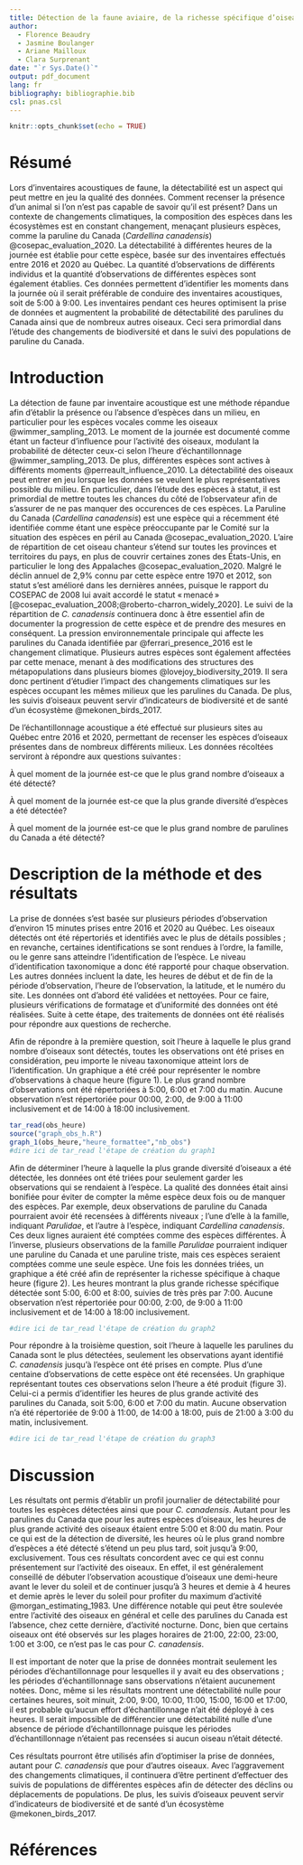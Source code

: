 ```yaml
---
title: Détection de la faune aviaire, de la richesse spécifique d’oiseaux et de la paruline du Canada (*Cardellina canadensis*) selon le moment de la journée
author: 
  - Florence Beaudry
  - Jasmine Boulanger
  - Ariane Mailloux
  - Clara Surprenant
date: "`r Sys.Date()`"
output: pdf_document
lang: fr
bibliography: bibliographie.bib
csl: pnas.csl
---
```


```r
knitr::opts_chunk$set(echo = TRUE)
```

# Résumé
Lors d’inventaires acoustiques de faune, la détectabilité est un aspect qui peut mettre en jeu la qualité des données. Comment recenser la présence d’un animal si l’on n’est pas capable de savoir qu’il est présent? Dans un contexte de changements climatiques, la composition des espèces dans les écosystèmes est en constant changement, menaçant plusieurs espèces, comme la paruline du Canada (*Cardellina canadensis*) @cosepac_evaluation_2020. La détectabilité à différentes heures de la journée est établie pour cette espèce, basée sur des inventaires effectués entre 2016 et 2020 au Québec. La quantité d’observations de différents individus et la quantité d’observations de différentes espèces sont également établies. Ces données permettent d’identifier les moments dans la journée où il serait préférable de conduire des inventaires acoustiques, soit de 5:00 à 9:00. Les inventaires pendant ces heures optimisent la prise de données et augmentent la probabilité de détectabilité des parulines du Canada ainsi que de nombreux autres oiseaux. Ceci sera primordial dans l’étude des changements de biodiversité et dans le suivi des populations de paruline du Canada.

# Introduction
La détection de faune par inventaire acoustique est une méthode répandue afin d’établir la présence ou l’absence d’espèces dans un milieu, en particulier pour les espèces vocales comme les oiseaux @wimmer_sampling_2013. Le moment de la journée est documenté comme étant un facteur d’influence pour l’activité des oiseaux, modulant la probabilité de détecter ceux-ci selon l’heure d’échantillonnage @wimmer_sampling_2013. De plus, différentes espèces sont actives à différents moments @perreault_influence_2010. La détectabilité des oiseaux peut entrer en jeu lorsque les données se veulent le plus représentatives possible du milieu. En particulier, dans l’étude des espèces à statut, il est primordial de mettre toutes les chances du côté de l’observateur afin de s’assurer de ne pas manquer des occurences de ces espèces. La Paruline du Canada (*Cardellina canadensis*) est une espèce qui a récemment été identifiée comme étant une espèce préoccupante par le Comité sur la situation des espèces en péril au Canada @cosepac_evaluation_2020. L’aire de répartition de cet oiseau chanteur s’étend sur toutes les provinces et territoires du pays, en plus de couvrir certaines zones des États-Unis, en particulier le long des Appalaches @cosepac_evaluation_2020. Malgré le déclin annuel de 2,9% connu par cette espèce entre 1970 et 2012, son statut s’est amélioré dans les dernières années, puisque le rapport du COSEPAC de 2008 lui avait accordé le statut « menacé » [@cosepac_evaluation_2008;@roberto-charron_widely_2020]. Le suivi de la répartition de *C. canadensis* continuera donc à être essentiel afin de documenter la progression de cette espèce et de prendre des mesures en conséquent. La pression environnementale principale qui affecte les parulines du Canada identifiée par @ferrari_presence_2016 est le changement climatique. Plusieurs autres espèces sont également affectées par cette menace, menant à des modifications des structures des métapopulations dans plusieurs biomes @lovejoy_biodiversity_2019. Il sera donc pertinent d’étudier l’impact des changements climatiques sur les espèces occupant les mêmes milieux que les parulines du Canada. De plus, les suivis d'oiseaux peuvent servir d'indicateurs de biodiversité et de santé d'un écosystème @mekonen_birds_2017.

De l’échantillonnage acoustique a été effectué sur plusieurs sites au Québec entre 2016 et 2020, permettant de recenser les espèces d’oiseaux présentes dans de nombreux différents milieux. Les données récoltées serviront à répondre aux questions suivantes :  

À quel moment de la journée est-ce que le plus grand nombre d’oiseaux a été détecté? 

À quel moment de la journée est-ce que la plus grande diversité d’espèces a été détectée? 

À quel moment de la journée est-ce que le plus grand nombre de parulines du Canada a été détecté?

# Description de la méthode et des résultats
La prise de données s’est basée sur plusieurs périodes d’observation d’environ 15 minutes prises entre 2016 et 2020 au Québec. Les oiseaux détectés ont été répertoriés et identifiés avec le plus de détails possibles ; en revanche, certaines identifications se sont rendues à l’ordre, la famille, ou le genre sans atteindre l’identification de l’espèce. Le niveau d’identification taxonomique a donc été rapporté pour chaque observation. Les autres données incluent la date, les heures de début et de fin de la période d’observation, l’heure de l’observation, la latitude, et le numéro du site. Les données ont d’abord été validées et nettoyées. Pour ce faire, plusieurs vérifications de formatage et d’uniformité des données ont été réalisées. Suite à cette étape, des traitements de données ont été réalisés pour répondre aux questions de recherche. 

Afin de répondre à la première question, soit l’heure à laquelle le plus grand nombre d’oiseaux sont détectés, toutes les observations ont été prises en considération, peu importe le niveau taxonomique atteint lors de l’identification. Un graphique a été créé pour représenter le nombre d’observations à chaque heure (figure 1). Le plus grand nombre d'observations ont été répertoriées à 5:00, 6:00 et 7:00 du matin. Aucune observation n'est répertoriée pour 00:00, 2:00, de 9:00 à 11:00 inclusivement et de 14:00 à 18:00 inclusivement.

```r
tar_read(obs_heure)
source("graph_obs_h.R")
graph_1(obs_heure,"heure_formattee","nb_obs")
#dire ici de tar_read l'étape de création du graph1
```


Afin de déterminer l’heure à laquelle la plus grande diversité d’oiseaux a été détectée, les données ont été triées pour seulement garder les observations qui se rendaient à l’espèce. La qualité des données était ainsi bonifiée pour éviter de compter la même espèce deux fois ou de manquer des espèces. Par exemple, deux observations de paruline du Canada pourraient avoir été recensées à différents niveaux ; l’une d’elle à la famille, indiquant *Parulidae*, et l’autre à l’espèce, indiquant *Cardellina canadensis*. Ces deux lignes auraient été comptées comme des espèces différentes. À l’inverse, plusieurs observations de la famille *Parulidae* pourraient indiquer une paruline du Canada et une paruline triste, mais ces espèces seraient comptées comme une seule espèce.  Une fois les données triées, un graphique a été créé afin de représenter la richesse spécifique à chaque heure (figure 2). Les heures montrant la plus grande richesse spécifique détectée sont 5:00, 6:00 et 8:00, suivies de très près par 7:00. Aucune observation n'est répertoriée pour 00:00, 2:00, de 9:00 à 11:00 inclusivement et de 14:00 à 18:00 inclusivement.

```r
#dire ici de tar_read l'étape de création du graph2
```


Pour répondre à la troisième question, soit l’heure à laquelle les parulines du Canada sont le plus détectées, seulement les observations ayant identifié *C. canadensis* jusqu’à l’espèce ont été prises en compte. Plus d’une centaine d’observations de cette espèce ont été recensées. Un graphique représentant toutes ces observations selon l’heure a été produit (figure 3). Celui-ci a permis d’identifier les heures de plus grande activité des parulines du Canada, soit 5:00, 6:00 et 7:00 du matin. Aucune observation n'a été répertoriée de 9:00 à 11:00, de 14:00 à 18:00, puis de 21:00 à 3:00 du matin, inclusivement.

```r
#dire ici de tar_read l'étape de création du graph3
```

# Discussion
Les résultats ont permis d’établir un profil journalier de détectabilité pour toutes les espèces détectées ainsi que pour *C. canadensis*. Autant pour les parulines du Canada que pour les autres espèces d’oiseaux, les heures de plus grande activité des oiseaux étaient entre 5:00 et 8:00 du matin. Pour ce qui est de la détection de diversité, les heures où le plus grand nombre d'espèces a été détecté s'étend un peu plus tard, soit jusqu'à 9:00, exclusivement. Tous ces résultats concordent avec ce qui est connu présentement sur l'activité des oiseaux. En effet, il est généralement conseillé de débuter l’observation acoustique d’oiseaux une demi-heure avant le lever du soleil et de continuer jusqu’à 3 heures et demie à 4 heures et demie après le lever du soleil pour profiter du maximum d’activité @morgan_estimating_1983. Une différence notable qui peut être soulevée entre l'activité des oiseaux en général et celle des parulines du Canada est l'absence, chez cette dernière, d'activité nocturne. Donc, bien que certains oiseaux ont été observés sur les plages horaires de 21:00, 22:00, 23:00, 1:00 et 3:00, ce n'est pas le cas pour *C. canadensis*.

Il est important de noter que la prise de données montrait seulement les périodes d’échantillonnage pour lesquelles il y avait eu des observations ; les périodes d'échantillonnage sans observations n'étaient aucunement notées. Donc, même si les résultats montrent une détectabilité nulle pour certaines heures, soit minuit, 2:00, 9:00, 10:00, 11:00, 15:00, 16:00 et 17:00, il est probable qu’aucun effort d’échantillonnage n’ait été déployé à ces heures. Il serait impossible de différencier une détectabilité nulle d’une absence de période d’échantillonnage puisque les périodes d’échantillonnage n’étaient pas recensées si aucun oiseau n’était détecté. 

Ces résultats pourront être utilisés afin d'optimiser la prise de données, autant pour *C. canadensis* que pour d'autres oiseaux. Avec l'aggravement des changements climatiques, il continuera d'être pertinent d'effectuer des suivis de populations de différentes espèces afin de détecter des déclins ou déplacements de populations. De plus, les suivis d'oiseaux peuvent servir d'indicateurs de biodiversité et de santé d'un écosystème @mekonen_birds_2017. 

# Références
